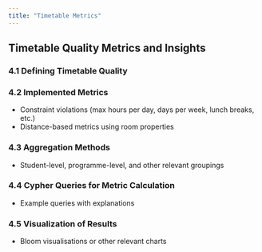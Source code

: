 ```yaml
---
title: "Timetable Metrics" 
---
```



## Timetable Quality Metrics and Insights

### 4.1 Defining Timetable Quality

### 4.2 Implemented Metrics
* Constraint violations (max hours per day, days per week, lunch breaks, etc.)
* Distance-based metrics using room properties

### 4.3 Aggregation Methods
* Student-level, programme-level, and other relevant groupings

### 4.4 Cypher Queries for Metric Calculation
* Example queries with explanations

### 4.5 Visualization of Results
* Bloom visualisations or other relevant charts